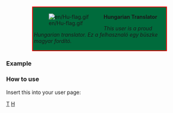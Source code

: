 <includeonly><div style="background-color:#006B3C; border: 2px solid #FF0000; padding:0.2em; margin:1em 5em"><div style="float:left;">[[File:en/Hu-flag.gif]]</div><div style="margin-left:40px">'''Hungarian Translator'''<br /></div>
''This user is a proud Hungarian translator. Ez a felhasznaló egy büszke magyar fordító.''</div>{{{1|[[Category:en/Hungarian translators]]}}}
</includeonly><noinclude>

===Example===
{{en/Hungarian Translator|1= }}

===How to use===

Insert this into your user page:
<code>{{en/s|Hungarian Translator}}</code>
[[Category:en/User Templates|T]][[Category:hu/Sablonok|H]]</noinclude>